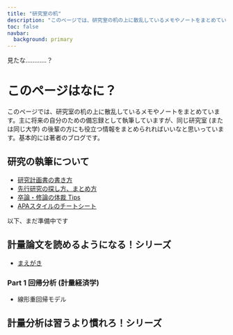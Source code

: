 ```yaml
---
title: "研究室の机"
description: "このページでは、研究室の机の上に散乱しているメモやノートをまとめています。主に将来の自分のための備忘録として執筆していますが、同じ研究室 (または同じ大学) の後輩の方にも役立つ情報をまとめられればいいなと思いっています。基本的には著者のブログです。"
toc: false
navbar:
  background: primary
---
```



<div 
  class="column-screen hero-image-container" 
  style="background-image: url(assets/image/izu.JPG);">
  <figcaption class="hero-caption">
    見たな…………？
  </figcaption>
</div>


# このページはなに？
このページでは、研究室の机の上に散乱しているメモやノートをまとめています。主に将来の自分のための備忘録として執筆していますが、同じ研究室 (または同じ大学) の後輩の方にも役立つ情報をまとめられればいいなと思いっています。基本的には著者のブログです。

## 研究の執筆について
- [研究計画書の書き方](/page/research-proposal.qmd)
- [先行研究の探し方、まとめ方](/page/literature.qmd)
- [卒論・修論の体裁 Tips](/page/tips.qmd)
- [APAスタイルのチートシート](/page/apa-style.qmd)


::: {.callout-warning title="工事中につき、ご迷惑おかけします"}
以下、まだ準備中です
:::



## 計量論文を読めるようになる！シリーズ
- [まえがき](/page/q0_preface.qmd)

### Part 1 回帰分析 (計量経済学)
- 線形重回帰モデル

## 計量分析は習うより慣れろ！シリーズ

